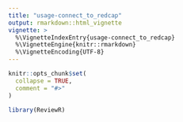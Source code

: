 ```yaml
---
title: "usage-connect_to_redcap"
output: rmarkdown::html_vignette
vignette: >
  %\VignetteIndexEntry{usage-connect_to_redcap}
  %\VignetteEngine{knitr::rmarkdown}
  %\VignetteEncoding{UTF-8}
---
```


```r
knitr::opts_chunk$set(
  collapse = TRUE,
  comment = "#>"
)
```

```r
library(ReviewR)
```
